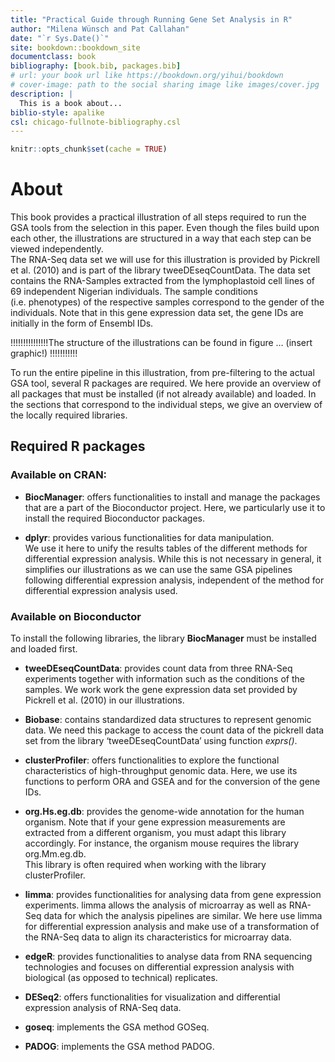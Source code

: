 ```yaml
--- 
title: "Practical Guide through Running Gene Set Analysis in R"
author: "Milena Wünsch and Pat Callahan"
date: "`r Sys.Date()`"
site: bookdown::bookdown_site
documentclass: book
bibliography: [book.bib, packages.bib]
# url: your book url like https://bookdown.org/yihui/bookdown
# cover-image: path to the social sharing image like images/cover.jpg
description: |
  This is a book about...
biblio-style: apalike
csl: chicago-fullnote-bibliography.csl
---
```


```r
knitr::opts_chunk$set(cache = TRUE)
```

# About

This book provides a practical illustration of all steps required to run the GSA tools from the selection in this paper. Even though the files build upon each other, the illustrations are structured in a way that each step can be viewed independently. \
The RNA-Seq data set we will use for this illustration is provided by Pickrell et al. (2010) and is part of the library tweeDEseqCountData. The data set contains the RNA-Samples extracted from the lymphoplastoid cell lines of 69 independent Nigerian individuals. The sample conditions (i.e. phenotypes) of the respective samples correspond to the gender of the individuals. Note that in this gene expression data set, the gene IDs are initially in the form of Ensembl IDs.

!!!!!!!!!!!!!!!The structure of the illustrations can be found in figure ... (insert graphic!) !!!!!!!!!!!

To run the entire pipeline in this illustration, from pre-filtering to the actual GSA tool, several R packages are required. We here provide an overview of all packages that must be installed (if not already available) and loaded. In the sections that correspond to the individual steps, we give an overview of the locally required libraries. 

## Required R packages

### Available on CRAN: 

- **BiocManager**: offers functionalities to install and manage the packages that are a part of the Bioconductor project. Here, we particularly use it to install the required Bioconductor packages.

- **dplyr**: provides various functionalities for data manipulation. \
We use it here to unify the results tables of the different methods for differential expression analysis. While this is not necessary in general, it simplifies our illustrations as we can use the same GSA pipelines following differential expression analysis, independent of the method for differential expression analysis used.


### Available on Bioconductor 

To install the following libraries, the library **BiocManager** must be installed and loaded first.  

- **tweeDEseqCountData**: provides count data from three RNA-Seq experiments together with information such as the conditions of the samples. We work work the gene expression data set provided by Pickrell et al. (2010) in our illustrations. 

- **Biobase**: contains standardized data structures to represent genomic data. We need this package to access the count data of the pickrell data set from the library 'tweeDEseqCountData' using function *exprs()*.

 - **clusterProfiler**: offers functionalities to explore the functional characteristics of high-throughput genomic data. Here, we use its functions to perform ORA and GSEA and for the conversion of the gene IDs. 

- **org.Hs.eg.db**: provides the genome-wide annotation for the human organism. Note that if your gene expression measurements are extracted from a different organism, you must adapt this library accordingly. For instance, the organism mouse requires the library org.Mm.eg.db. \
This library is often required when working with the library clusterProfiler. 

- **limma**: provides functionalities for analysing data from gene expression experiments. limma allows the analysis of microarray as well as RNA-Seq data for which the analysis pipelines are similar. We here use limma for differential expression analysis and make use of a transformation of the RNA-Seq data to align its characteristics for microarray data. 

- **edgeR**: provides functionalities to analyse data from RNA sequencing technologies and focuses on differential expression analysis with biological (as opposed to technical) replicates. 

- **DESeq2**: offers functionalities for visualization and differential expression analysis of RNA-Seq data.  

- **goseq**: implements the GSA method GOSeq.

- **PADOG**: implements the GSA method PADOG.



